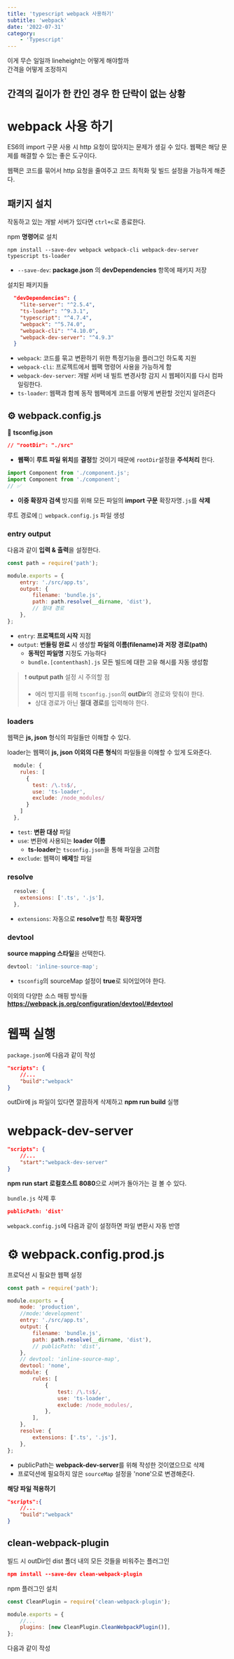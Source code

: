 ```yaml
---
title: 'typescript webpack 사용하기'
subtitle: 'webpack'
date: '2022-07-31'
category:
    - 'Typescript'
---
```


이게 무슨 일일까 lineheight는 어떻게 해야할까  
간격을 어떻게 조정하지

## 간격의 길이가 한 칸인 경우 한 단락이 없는 상황

# webpack 사용 하기

ES6의 import 구문 사용 시 http 요청이 많아지는 문제가 생길 수 있다.
웹팩은 해당 문제를 해결할 수 있는 좋은 도구이다.

웹팩은 코드를 묶어서 http 요청을 줄여주고 코드 최적화 및 빌드 설정을 가능하게 해준다.

## 패키지 설치

작동하고 있는 개발 서버가 있다면 `ctrl+c`로 종료한다.

npm **명령어**로 설치

```http
npm install --save-dev webpack webpack-cli webpack-dev-server typescript ts-loader
```

-   `--save-dev`: **package.json** 의 **devDependencies** 항목에 패키지 저장

설치된 패키지들

```json
  "devDependencies": {
    "lite-server": "^2.5.4",
    "ts-loader": "^9.3.1",
    "typescript": "^4.7.4",
    "webpack": "^5.74.0",
    "webpack-cli": "^4.10.0",
    "webpack-dev-server": "^4.9.3"
  }
```

-   `webpack`: 코드를 묶고 변환하기 위한 특정기능을 플러그인 하도록 지원
-   `webpack-cli`: 프로젝트에서 웹팩 명령어 사용을 가능하게 함
-   `webpack-dev-server`: 개발 서버 내 빌트
    변경사항 감지 시 웹페이지를 다시 컴파일링한다.
-   `ts-loader`: 웹팩과 함께 동작 웹팩에게 코드를 어떻게 변환할 것인지 알려준다

## ⚙️ webpack.config.js

📄 **tsconfig.json**

```json
// "rootDir": "./src"
```

-   **웹팩**이 **루트 파일 위치**를 **결정**할 것이기 때문에
    `rootDir`설정을 **주석처리** 한다.

```js
import Component from './component.js';
import Component from './component';
// ✅
```

-   **이중 확장자 검색** 방지를 위해 모든 파일의 **import 구문** 확장자명`.js`를 **삭제**

루트 경로에 `📄 webpack.config.js` 파일 생성

### entry output

다음과 같이 **입력 & 출력**을 설정한다.

```js
const path = require('path');

module.exports = {
    entry: './src/app.ts',
    output: {
        filename: 'bundle.js',
        path: path.resolve(__dirname, 'dist'),
        // 절대 경로
    },
};
```

-   `entry`: **프로젝트의 시작** 지점
-   `output`: **번들링 완료** 시 생성할 **파일의 이름(filename)과** **저장 경로(path)**
    -   **동적인 파일명** 지정도 가능하다
    -   `bundle.[contenthash].js` 모든 빌드에 대한 고유 해시를 자동 생성함

> ❗️
> **output path** 설정 시 주의할 점
>
> -   에러 방지를 위해 `tsconfig.json`의 **outDir**의 경로와 맞춰야 한다.
> -   상대 경로가 아닌 **절대 경로**를 입력해야 한다.

### loaders

웹팩은 **js, json** 형식의 파일들만 이해할 수 있다.

loader는 웹팩이 **js, json 이외의 다른 형식**의 파일들을 이해할 수 있게 도와준다.

```js
  module: {
    rules: [
      {
        test: /\.ts$/,
        use: 'ts-loader',
        exclude: /node_modules/
      }
    ]
  },
```

-   `test`: **변환 대상** 파일
-   `use`: 변환에 사용되는 **loader 이름**
    -   **ts-loader**는 `tsconfig.json`을 통해 파일을 고려함
-   `exclude`: 웹팩이 **배제**할 파일

### resolve

```js
  resolve: {
    extensions: ['.ts', '.js'],
  },
```

-   `extensions`: 자동으로 **resolve**할 특정 **확장자명**

### devtool

**source mapping 스타일**을 선택한다.

```js
devtool: 'inline-source-map';
```

-   `tsconfig`의 sourceMap 설정이 **true**로 되어있어야 한다.

이외의 다양한 소스 매핑 방식들 **https://webpack.js.org/configuration/devtool/#devtool**

# 웹팩 실행

`package.json`에 다음과 같이 작성

```json
"scripts": {
    //...
    "build":"webpack"
}
```

outDir에 js 파일이 있다면 깔끔하게 삭제하고 **npm run build** 실행

# webpack-dev-server

```json
"scripts": {
    //...
    "start":"webpack-dev-server"
}
```

**npm run start**
**로컬호스트 8080**으로 서버가 돌아가는 걸 볼 수 있다.

`bundle.js` 삭제 후

```json
publicPath: 'dist'
```

`webpack.config.js`에 다음과 같이 설정하면 파일 변환시 자동 반영

# ⚙️ webpack.config.prod.js

프로덕션 시 필요한 웹팩 설정

```js
const path = require('path');

module.exports = {
    mode: 'production',
    //mode:'development'
    entry: './src/app.ts',
    output: {
        filename: 'bundle.js',
        path: path.resolve(__dirname, 'dist'),
        // publicPath: 'dist',
    },
    // devtool: 'inline-source-map',
    devtool: 'none',
    module: {
        rules: [
            {
                test: /\.ts$/,
                use: 'ts-loader',
                exclude: /node_modules/,
            },
        ],
    },
    resolve: {
        extensions: ['.ts', '.js'],
    },
};
```

-   publicPath는 **webpack-dev-server**를 위해 작성한 것이였으므로 삭제
-   프로덕션에 필요하지 않은 `sourceMap` 설정을 'none'으로 변경해준다.

**해당 파일 적용하기**

```json
"scripts":{
    //...
    "build":"webpack"
}
```

## clean-webpack-plugin

빌드 시 outDir인 dist 폴더 내의 모든 것들을 비워주는 플러그인

```json
npm install --save-dev clean-webpack-plugin
```

npm 플러그인 설치

```js
const CleanPlugin = require('clean-webpack-plugin');

module.exports = {
    //...
    plugins: [new CleanPlugin.CleanWebpackPlugin()],
};
```

다음과 같이 작성
